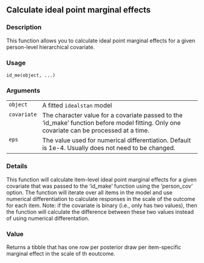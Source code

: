 
## Calculate ideal point marginal effects {.unnumbered}


### Description

This function allows you to calculate ideal point marginal effects for a
given person-level hierarchical covariate.



### Usage

<pre><code class='language-R'>id_me(object, ...)
</code></pre>


### Arguments

<table>
<tr><td style = "white-space: nowrap; font-family: monospace; vertical-align: top"><code id="object">object</code></td>
<td>
A fitted <code>idealstan</code> model
</td></tr>
<tr><td style = "white-space: nowrap; font-family: monospace; vertical-align: top"><code id="covariate">covariate</code></td>
<td>
The character value for a covariate passed to the
'id_make' function before model fitting. Only one covariate can be processed
at a time.
</td></tr>
<tr><td style = "white-space: nowrap; font-family: monospace; vertical-align: top"><code id="eps">eps</code></td>
<td>
The value used for numerical differentiation. Default is 1e-4. Usually 
does not need to be changed.
</td></tr>
</table>


### Details

This function will calculate item-level ideal point marginal effects
for a given covariate that was passed to the 'id_make' function using the
'person_cov' option. The function will iterate over all items in the model
and use numerical differentiation to calculate responses in the scale of the
outcome for each item. Note: if the covariate is binary (i.e., only has two values),
then the function will calculate the difference between these two values instead of
using numerical differentation.



### Value

Returns a tibble that has one row per posterior draw per item-specific
marginal effect in the scale of th eoutcome.


